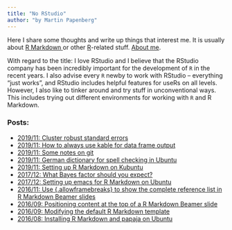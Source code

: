 ```yaml
---
title: "No RStudio"
author: "by Martin Papenberg"
---
```


Here I share some thoughts and write up things that interest me. It is
usually about <a href="http://rmarkdown.rstudio.com/" target="_blank"> R
Markdown </a>or other <a href="https://www.r-project.org/"
target="_blank">R</a>-related stuff. [About me](../about/me.html).

With regard to the title: I love RStudio and I believe that the RStudio 
company has been incredibly important for the development of `R` in the 
recent years. I also advise every `R` newby to work with RStudio -- 
everything "just works", and RStudio includes helpful features for 
useRs on all levels. However, I also like to tinker around and try 
stuff in unconventional ways. This includes trying out different 
environments for working with `R` and R Markdown.

### Posts:

- <a href="11_RobustStdErrs.html">2019/11: Cluster robust standard errors
- <a href="10_AlwaysKable.html">2019/11: How to always use kable for data frame output
- <a href="09_GitNotes.html">2019/11: Some notes on git
- <a href="08_SpellChecking.html">2019/11: German dictionary for spell checking in Ubuntu
- <a href="07_SettingUpKate.html">2019/11: Setting up R Markdown on Kubuntu
- <a href="06_BFSize.html">2017/12: What Bayes factor should you expect?
- <a href="05_setUpRMDemacs.html">2017/12: Setting up emacs for R Markdown on Ubuntu</a>
- <a href="04_framebreaks.html">2016/11: Use {.allowframebreaks} to show the complete reference list in R Markdown Beamer slides</a>
- <a href="03_positionbeamer.html">2016/09: Positioning content at the top of a R Markdown Beamer slide</a>
- <a href="02_modifytemplate.html">2016/09: Modifying the default R Markdown template</a>
- <a href="01_usingrmarkdown.html">2016/08: Installing R Markdown and papaja on Ubuntu</a>
